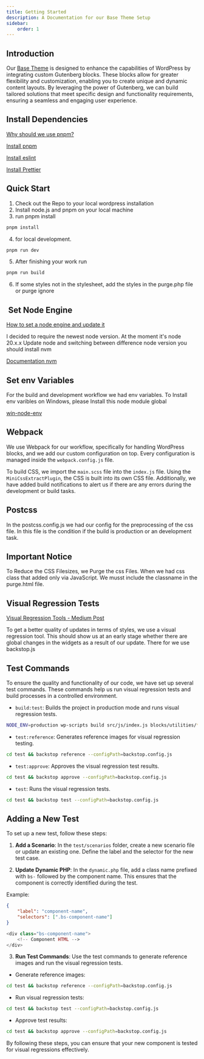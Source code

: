 ```yaml
---
title: Getting Started
description: A Documentation for our Base Theme Setup
sidebar:
    order: 1
---
```


## Introduction

Our [Base Theme](https://github.com/everyday-agency/everyday-base-theme) is designed to enhance the capabilities of WordPress by integrating custom Gutenberg blocks. These blocks allow for greater flexibility and customization, enabling you to create unique and dynamic content layouts. By leveraging the power of Gutenberg, we can build tailored solutions that meet specific design and functionality requirements, ensuring a seamless and engaging user experience.

## Install Dependencies

[Why should we use pnpm?](https://medium.com/pnpm/why-should-we-use-pnpm-75ca4bfe7d93)

[Install pnpm](https://pnpm.io/installation)

[Install eslint](https://marketplace.visualstudio.com/items?itemName=dbaeumer.vscode-eslint)

[Install Prettier](https://marketplace.visualstudio.com/items?itemName=esbenp.prettier-vscode)

## Quick Start

1. Check out the Repo to your local wordpress installation
2. Install node.js and pnpm on your local machine
3. run pnpm install

```bash
pnpm install
```

4. for local development.

```bash
pnpm run dev
```

5. After finishing your work run

```bash
pnpm run build
```

6. If some styles not in the stylesheet, add the styles in the purge.php file or purge ignore

##  Set Node Engine

[How to set a node engine and update it](https://stackoverflow.com/questions/29349684/how-can-i-specify-the-required-node-js-version-in-package-json)

I decided to require the newest node version. At the moment it's node 20.x.x
Update node and switching between difference node version you should install nvm

[Documentation nvm](https://github.com/nvm-sh/nvm)

## Set env Variables

For the build and development workflow we had env variables.
To Install env varibles on Windows, please Install this node module global

[win-node-env](https://www.npmjs.com/package/win-node-env)

## Webpack

We use Webpack for our workflow, specifically for handling WordPress blocks, and we add our custom configuration on top. Every configuration is managed inside the `webpack.config.js` file.

To build CSS, we import the `main.scss` file into the `index.js` file. Using the `MiniCssExtractPlugin`, the CSS is built into its own CSS file. Additionally, we have added build notifications to alert us if there are any errors during the development or build tasks.

## Postcss

In the postcss.config.js we had our config for the preprocessing of the css file.
In this file is the condition if the build is production or an development task.

## Important Notice

To Reduce the CSS Filesizes, we Purge the css Files.
When we had css class that added only via JavaScript.
We musst include the classname in the purge.html file.

## Visual Regression Tests

[Visual Regression Tools - Medium Post](https://medium.com/loftbr/visual-regression-testing-eb74050f3366)

To get a better quality of updates in terms of styles, we use a visual regression tool. This should show us at an early stage whether there are global changes in the widgets as a result of our update.
There for we use backstop.js

## Test Commands

To ensure the quality and functionality of our code, we have set up several test commands. These commands help us run visual regression tests and build processes in a controlled environment.

-   `build:test`: Builds the project in production mode and runs visual regression tests.

```bash
NODE_ENV=production wp-scripts build src/js/index.js blocks/utilities/**/*.jsx blocks/components/**/*.jsx && cd test && backstop test --configPath=backstop.config.js
```

-   `test:reference`: Generates reference images for visual regression testing.

```bash
cd test && backstop reference --configPath=backstop.config.js
```

-   `test:approve`: Approves the visual regression test results.

```bash
cd test && backstop approve --configPath=backstop.config.js
```

-   `test`: Runs the visual regression tests.

```bash
cd test && backstop test --configPath=backstop.config.js
```

## Adding a New Test

To set up a new test, follow these steps:

1. **Add a Scenario**: In the `test/scenarios` folder, create a new scenario file or update an existing one. Define the label and the selector for the new test case.

2. **Update Dynamic PHP**: In the `dynamic.php` file, add a class name prefixed with `bs-` followed by the component name. This ensures that the component is correctly identified during the test.

Example:

```json
{
    "label": "component-name",
    "selectors": [".bs-component-name"]
}
```

```php
<div class="bs-component-name">
    <!-- Component HTML -->
</div>
```

3. **Run Test Commands**: Use the test commands to generate reference images and run the visual regression tests.

-   Generate reference images:

```bash
cd test && backstop reference --configPath=backstop.config.js
```

-   Run visual regression tests:

```bash
cd test && backstop test --configPath=backstop.config.js
```

-   Approve test results:

```bash
cd test && backstop approve --configPath=backstop.config.js
```

By following these steps, you can ensure that your new component is tested for visual regressions effectively.
